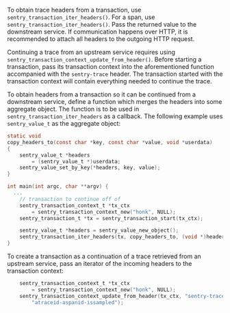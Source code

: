 To obtain trace headers from a transaction, use `sentry_transaction_iter_headers()`. 
For a span, use `sentry_transaction_iter_headers()`. Pass the returned value to 
the downstream service. If communication happens over HTTP, it is recommended to 
attach all headers to the outgoing HTTP request.

Continuing a trace from an upstream service requires using `sentry_transaction_context_update_from_header()`.
Before starting a transaction, pass its transaction context into the aforementioned
function accompanied with the `sentry-trace` header. The transaction started with
the transaction context will contain everything needed to continue the trace.

To obtain headers from a transaction so it can be continued from a downstream 
service, define a function which merges the headers into some aggregate object. 
The function is to be used in `sentry_transaction_iter_headers` as a callback.
The following example uses `sentry_value_t` as the aggregate object:
```c
static void
copy_headers_to(const char *key, const char *value, void *userdata)
{
    sentry_value_t *headers
        = (sentry_value_t *)userdata;
    sentry_value_set_by_key(*headers, key, value);
}

int main(int argc, char **argv) {
  ...
	// transaction to continue off of
	sentry_transaction_context_t *tx_ctx
        = sentry_transaction_context_new("honk", NULL);
    sentry_transaction_t *tx = sentry_transaction_start(tx_ctx);

	sentry_value_t *headers = sentry_value_new_object();
	sentry_transaction_iter_headers(tx, copy_headers_to, (void *)headers);
}
```

To create a transaction as a continuation of a trace retrieved from an upstream 
service, pass an iterator of the incoming headers to the transaction context:

```c
	sentry_transaction_context_t *tx_ctx
        = sentry_transaction_context_new("honk", NULL);
    sentry_transaction_context_update_from_header(tx_ctx, "sentry-trace", 
        "atraceid-aspanid-issampled");

```